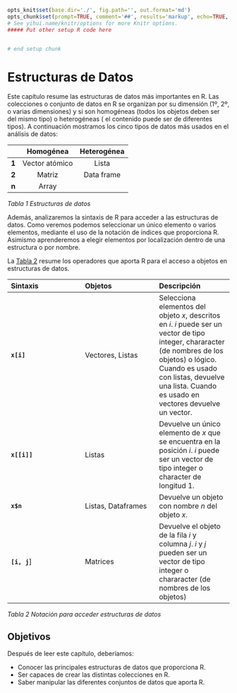 ```r
opts_knit$set(base.dir='./', fig.path='', out.format='md')
opts_chunk$set(prompt=TRUE, comment='##', results='markup', echo=TRUE, eval=TRUE, collapse=TRUE)
# See yihui.name/knitr/options for more Knitr options.
##### Put other setup R code here


# end setup chunk
```


# Estructuras de Datos

Este capítulo resume las estructuras de datos más importantes en R. Las colecciones
o conjunto de datos en R se organizan por su dimensión (1º, 2º, o varias dimensiones)
y si son homogéneas (todos los objetos deben ser del mismo tipo) o heterogéneas (
el contenido puede ser de diferentes tipos). A continuación mostramos los cinco tipos
de datos más usados en el análisis de datos:

|  | **Homogénea** | **Heterogénea** |
| :---: | :---: | :---: |
| **1** | Vector atómico | Lista |
| **2** | Matriz | Data frame |
| **n** | Array |  |          | 

_Tabla 1 Estructuras de datos_


Además, analizaremos la sintaxis de R para acceder a las estructuras de datos. Como veremos
podemos seleccionar un único elemento o varios elementos, mediante el uso de la notación de índices que proporciona R. Asimismo
aprenderemos a elegir elementos por localización dentro de una estructura o por nombre.

La [Tabla 2]() resume los operadores que aporta R para el acceso a objetos en estructuras de datos.

| **Sintaxis** | **Objetos** | **Descripción** |
| :--- | :--- | :--- |
| __`x[i]`__ | Vectores, Listas | Selecciona elementos del objeto _x_, descritos en _i_. _i_ puede ser un vector de tipo integer, chararacter (de nombres de los objetos) o lógico. Cuando es usado con listas, devuelve una lista. Cuando es usado en vectores devuelve un vector. |
| __`x[[i]]`__ | Listas | Devuelve un único elemento de _x_ que se encuentra en la posición _i_. _i_ puede ser un vector de tipo integer o character de longitud 1. |
| __`x$n`__ | Listas, Dataframes | Devuelve un objeto con nombre _n_ del objeto _x_. |
| __`[i, j`__] | Matrices | Devuelve el objeto de la fila _i_ y columna _j_. _i_ y _j_ pueden ser un vector de tipo integer o chararacter (de nombres de los objetos) |

_Tabla 2 Notación para acceder estructuras de datos_



## Objetivos

Después de leer este capítulo, deberíamos:

- Conocer las principales estructuras de datos que proporciona R.
- Ser capaces de crear las distintas colecciones en R.
- Saber manipular las diferentes conjuntos de datos que aporta R.
